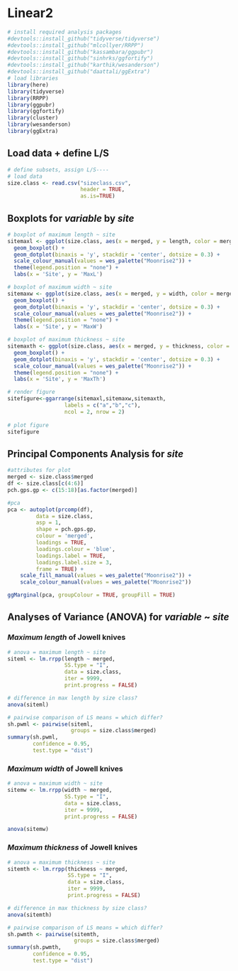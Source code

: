 # Linear2

```r
# install required analysis packages
#devtools::install_github("tidyverse/tidyverse")
#devtools::install_github("mlcollyer/RRPP")
#devtools::install_github("kassambara/ggpubr")
#devtools::install_github("sinhrks/ggfortify")
#devtools::install_github("karthik/wesanderson")
#devtools::install_github("daattali/ggExtra")
# load libraries
library(here)
library(tidyverse)
library(RRPP)
library(ggpubr)
library(ggfortify)
library(cluster)
library(wesanderson)
library(ggExtra)
```

## Load data + define L/S

```r
# define subsets, assign L/S----
# load data
size.class <- read.csv("sizeclass.csv",
                       header = TRUE,
                       as.is=TRUE)
```

## Boxplots for _variable_ by _site_

```r
# boxplot of maximum length ~ site
sitemaxl <- ggplot(size.class, aes(x = merged, y = length, color = merged)) + 
  geom_boxplot() +
  geom_dotplot(binaxis = 'y', stackdir = 'center', dotsize = 0.3) +
  scale_colour_manual(values = wes_palette("Moonrise2")) +
  theme(legend.position = "none") +
  labs(x = 'Site', y = 'MaxL')

# boxplot of maximum width ~ site
sitemaxw <- ggplot(size.class, aes(x = merged, y = width, color = merged)) + 
  geom_boxplot() +
  geom_dotplot(binaxis = 'y', stackdir = 'center', dotsize = 0.3) +
  scale_colour_manual(values = wes_palette("Moonrise2")) +
  theme(legend.position = "none") +
  labs(x = 'Site', y = 'MaxW')

# boxplot of maximum thickness ~ site
sitemaxth <- ggplot(size.class, aes(x = merged, y = thickness, color = merged)) + 
  geom_boxplot() +
  geom_dotplot(binaxis = 'y', stackdir = 'center', dotsize = 0.3) +
  scale_colour_manual(values = wes_palette("Moonrise2")) +
  theme(legend.position = "none") +
  labs(x = 'Site', y = 'MaxTh')

# render figure
sitefigure<-ggarrange(sitemaxl,sitemaxw,sitemaxth,
                  labels = c("a","b","c"),
                  ncol = 2, nrow = 2)
              
# plot figure
sitefigure
```

## Principal Components Analysis for _site_

```r
#attributes for plot
merged <- size.class$merged
df <- size.class[c(4:6)]
pch.gps.gp <- c(15:18)[as.factor(merged)]

#pca
pca <- autoplot(prcomp(df),
         data = size.class,
         asp = 1,
         shape = pch.gps.gp,
         colour = 'merged',
         loadings = TRUE, 
         loadings.colour = 'blue',
         loadings.label = TRUE,
         loadings.label.size = 3, 
         frame = TRUE) +
    scale_fill_manual(values = wes_palette("Moonrise2")) +
    scale_colour_manual(values = wes_palette("Moonrise2"))

ggMarginal(pca, groupColour = TRUE, groupFill = TRUE)
```

## Analyses of Variance (ANOVA) for _variable_ ~ _site_

### _Maximum length_ of Jowell knives

```r
# anova = maximum length ~ site
siteml <- lm.rrpp(length ~ merged, 
                  SS.type = "I", 
                  data = size.class, 
                  iter = 9999, 
                  print.progress = FALSE)

# difference in max length by size class?
anova(siteml)

# pairwise comparison of LS means = which differ?
sh.pwml <- pairwise(siteml,
                    groups = size.class$merged)
summary(sh.pwml, 
        confidence = 0.95, 
        test.type = "dist")
```

### _Maximum width_ of Jowell knives

```r
# anova = maximum width ~ site
sitemw <- lm.rrpp(width ~ merged, 
                  SS.type = "I", 
                  data = size.class, 
                  iter = 9999, 
                  print.progress = FALSE)

anova(sitemw)
```

### _Maximum thickness_ of Jowell knives

```r
# anova = maximum thickness ~ site
sitemth <- lm.rrpp(thickness ~ merged, 
                   SS.type = "I", 
                   data = size.class, 
                   iter = 9999, 
                   print.progress = FALSE)

# difference in max thickness by size class?
anova(sitemth)

# pairwise comparison of LS means = which differ?
sh.pwmth <- pairwise(sitemth,
                     groups = size.class$merged)
summary(sh.pwmth, 
        confidence = 0.95, 
        test.type = "dist")
```
